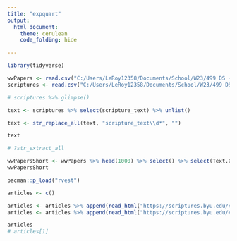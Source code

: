 ```yaml
---
title: "expquart"
output: 
  html_document:
    theme: cerulean
    code_folding: hide

---
```


```r
library(tidyverse)

```

```r
wwPapers <- read.csv("C:/Users/LeRoy12358/Documents/School/W23/499 DS - Senior Project/WWPapers/raw data/2022-12-12-pages-export.csv")
scriptures <- read.csv("C:/Users/LeRoy12358/Documents/School/W23/499 DS - Senior Project/WWPapers/raw data/lds-scriptures.csv")
```

```r
# scriptures %>% glimpse()

text <- scriptures %>% select(scripture_text) %>% unlist()

text <- str_replace_all(text, "scripture_text\\d*", "")

text

# ?str_extract_all

```

```r
wwPapersShort <- wwPapers %>% head(1000) %>% select() %>% select(Text.Only.Transcript) %>% distinct()
wwPapersShort
```

<!-- # ```{python} -->
<!-- # print("Hello Quarto World!!") -->
<!-- ``` -->

```r
pacman::p_load("rvest")

articles <- c()

articles <- articles %>% append(read_html("https://scriptures.byu.edu/#:t3d092:p573"))
articles <- articles %>% append(read_html("https://scriptures.byu.edu/#:t3a99c:p573"))

articles
# articles[1]
```


